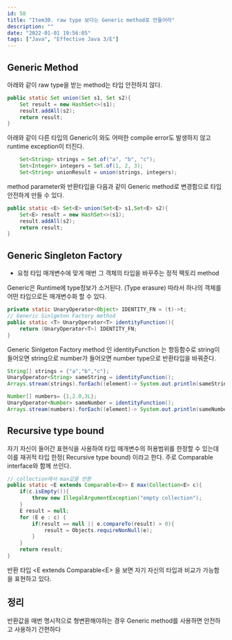 ```yaml
---
id: 58
title: "Item30. raw type 보다는 Generic method로 만들어라"
description: ""
date: "2022-01-01 19:56:05"
tags: ["Java", "Effective Java 3/E"]
---
```

## Generic Method 

아래와 같이 raw type을 받는 method는 타입 안전하지 않다. 
```java
public static Set union(Set s1, Set s2){
    Set result = new HashSet<>(s1);
    result.addAll(s2);
    return result;
}
```
아래와 같이 다른 타입의 Generic이 와도 어떠한 compile error도 발생하지 않고 runtime exception이 터진다. 
```java
    Set<String> strings = Set.of("a", "b", "c");
    Set<Integer> integers = Set.of(1, 2, 3);
    Set<String> unionResult = union(strings, integers);
```
method parameter와 반환타입을 다음과 같이 Generic method로 변경함으로 타입 안전하게 만들 수 있다.  
```java
public static <E> Set<E> union(Set<E> s1,Set<E> s2){
    Set<E> result = new HashSet<>(s1);
    result.addAll(s2);
    return result;
}
```


## Generic Singleton Factory 

- 요청 타입 매개변수에 맞게 매번 그 객체의 타입을 바꾸주는 정적 팩토리 method

Generic은 Runtime에 type정보가 소거된다. (Type erasure) 따라서 하나의 객체를 어떤 타입으로든 매개변수화 할 수 있다. 

```java
private static UnaryOperator<Object> IDENTITY_FN = (t)->t;
// Generic Sinlgeton Factory method 
public static <T> UnaryOperator<T> identityFunction(){
    return (UnaryOperator<T>) IDENTITY_FN;
}
```

 Generic Sinlgeton Factory method 인 identityFunction 는 항등함수로 string이 들어오면 string으로 number가 들어오면 number type으로 반환타입을 바꿔준다. 

```java
String[] strings = {"a","b","c"};
UnaryOperator<String> sameString = identityFunction();
Arrays.stream(strings).forEach((element)-> System.out.println(sameString.apply(element)));

Number[] numbers= {1,2.0,3L};
UnaryOperator<Number> sameNumber = identityFunction();
Arrays.stream(numbers).forEach((element)-> System.out.println(sameNumber.apply(element)));
```

## Recursive type bound

자기 자신이 들어간 표현식을 사용하여 타입 매개변수의 허용범위를 한정할 수 있는데 이를 재귀적 타입 한정( Recursive type bound) 이라고 한다. 주로 Comparable interface와 함께 쓰인다. 

```java
// collection에서 max값을 반환 
public static <E extends Comparable<E>> E max(Collection<E> c){
    if(c.isEmpty()){
        throw new IllegalArgumentException("empty collection");
    }
    E result = null;
    for (E e : c) {
        if(result == null || e.compareTo(result) > 0){
            result = Objects.requireNonNull(e);
        }
    }
    return result; 
}
```

반환 타입 \<E extends Comparable\<E> 을 보면 자기 자신의 타입과 비교가 가능함을 표현하고 있다. 

## 정리 

반환값을 매번 명시적으로 형변환해야하는 경우 Generic method를 사용하면 안전하고 사용하기 간편하다
